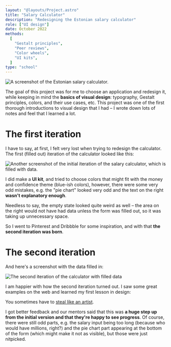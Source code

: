 ```yaml
---
layout: "@layouts/Project.astro"
title: "Salary Calculator"
description: "Redesigning the Estonian salary calculator"
role: ["UI design"]
date: October 2022
methods:
  [
    "Gestalt principles",
    "Peer reviews",
    "Color wheels",
    "UI kits",
  ]
type: "school"
---
```



<Image
  class="mb-8 aspect-video"
  src={cover}
  alt="A screenshot of the Estonian salary calculator."
/>

The goal of this project was for me to choose an application and redesign it, while keeping in mind the **basics of visual design**: typography, Gestalt principles, colors, and their use cases, etc. This project was one of the first thorough introductions to visual design that I had – I wrote down lots of notes and feel that I learned a lot.

# The first iteration

I have to say, at first, I felt very lost when trying to redesign the calculator. The first (filled out) iteration of the calculator looked like this:

<Image
  src={initial}
  alt="Another screenshot of the initial iteration of the salary calculator, which is filled with data."
/>

I did make a **UI kit**, and tried to choose colors that might fit with the money and confidence theme (blue-ish colors), however, there were some very odd mistakes, e.g. the "pie chart" looked very odd and the text on the right **wasn't explanatory enough**.

Needless to say, the empty state looked quite weird as well – the area on the right would not have had data unless the form was filled out, so it was taking up unnecessary space.

So I went to Pinterest and Dribbble for some inspiration, and with that **the second iteration was born**.

# The second iteration

And here's a screenshot with the data filled in:

<Image
  class="full-height"
  src={second}
  alt="The second iteration of the calculator with filled data"
/>

I am happier with how the second iteration turned out. I saw some great examples on the web and learned my first lesson in design:

You sometimes have to [steal like an artist](https://austinkleon.com/steal/).

I got better feedback and our mentors said that this was **a huge step up from the initial version and that they're happy to see progress**. Of course, there were still odd parts, e.g. the salary input being too long (because who would have millions, right?) and the pie chart part appearing at the bottom of the form (which might make it not as visible), but those were just nitpicked.
